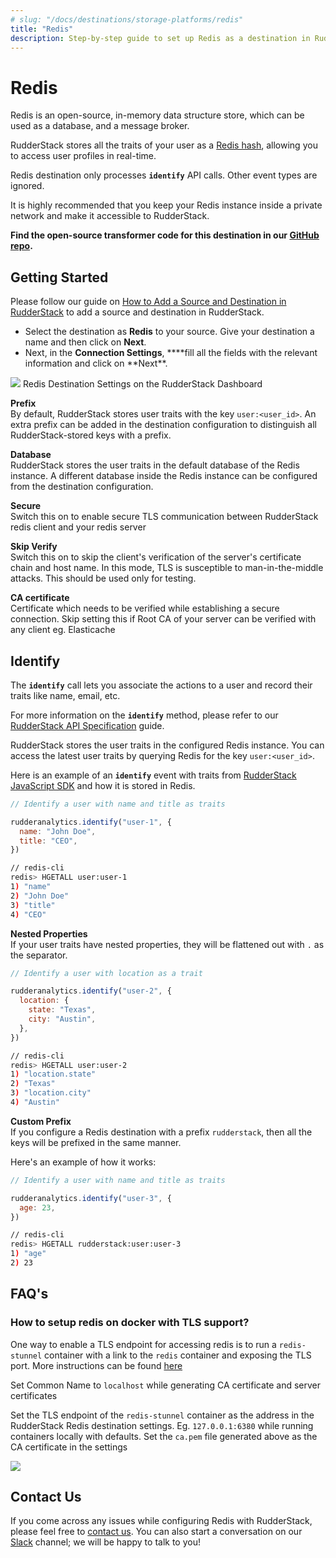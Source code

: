 ```yaml
---
# slug: "/docs/destinations/storage-platforms/redis"
title: "Redis"
description: Step-by-step guide to set up Redis as a destination in RudderStack.
---
```


# Redis

Redis is an open-source, in-memory data structure store, which can be used as a database, and a message broker.

RudderStack stores all the traits of your user as a [Redis hash](https://redis.io/commands/hset), allowing you to access user profiles in real-time.

<div class="infoBlock">

Redis destination only processes **`identify`** API calls. Other event types are ignored.

</div>

<div class="warningBlock">

It is highly recommended that you keep your Redis instance inside a private network and make it accessible to RudderStack.

</div>

<div class="successBlock">

  **Find the open-source transformer code for this destination in our <a href="https://github.com/rudderlabs/rudder-transformer/tree/master/v0/destinations/redis">GitHub repo</a>.**
</div>

## Getting Started

<div class="infoBlock">

Please follow our guide on <a href="https://rudderstack.com/docs/connections/adding-source-and-destination-rudderstack/">How to Add a Source and Destination in RudderStack</a> to add a source and destination in RudderStack.

</div>

- Select the destination as **Redis** to your source. Give your destination a name and then click on **Next**.
- Next, in the **Connection Settings**, \***\*fill all the fields with the relevant information and click on **Next\*\*.

<img src="../../../../images/assets/screenshot-2020-11-02-at-1.51.36-pm.png" />
<span class="imageTitle">Redis Destination Settings on the RudderStack Dashboard</span>

**Prefix**  
By default, RudderStack stores user traits with the key `user:<user_id>`. An extra prefix can be added in the destination configuration to distinguish all RudderStack-stored keys with a prefix.

**Database**  
RudderStack stores the user traits in the default database of the Redis instance. A different database inside the Redis instance can be configured from the destination configuration.

**Secure**  
Switch this on to enable secure TLS communication between RudderStack redis client and your redis server

**Skip Verify**  
Switch this on to skip the client's verification of the server's certificate chain and host name. In this mode, TLS is susceptible to man-in-the-middle attacks. This should be used only for testing.

**CA certificate**  
Certificate which needs to be verified while establishing a secure connection. Skip setting this if Root CA of your server can be verified with any client eg. Elasticache

## Identify

The **`identify`** call lets you associate the actions to a user and record their traits like name, email, etc.

<div class="infoBlock">

For more information on the **`identify`** method, please refer to our <a href="../../rudderstack-api">RudderStack API Specification</a> guide.

</div>

RudderStack stores the user traits in the configured Redis instance. You can access the latest user traits by querying Redis for the key `user:<user_id>`.

Here is an example of an **`identify`** event with traits from [RudderStack JavaScript SDK](https://rudderstack.com/docs/rudderstack-sdk-integration-guides/rudderstack-javascript-sdk) and how it is stored in Redis.

```javascript
// Identify a user with name and title as traits

rudderanalytics.identify("user-1", {
  name: "John Doe",
  title: "CEO",
})
```

```bash
// redis-cli
redis> HGETALL user:user-1
1) "name"
2) "John Doe"
3) "title"
4) "CEO"
```

**Nested Properties**  
If your user traits have nested properties, they will be flattened out with `.` as the separator.

```javascript
// Identify a user with location as a trait

rudderanalytics.identify("user-2", {
  location: {
    state: "Texas",
    city: "Austin",
  },
})
```

```bash
// redis-cli
redis> HGETALL user:user-2
1) "location.state"
2) "Texas"
3) "location.city"
4) "Austin"

```

**Custom Prefix**  
If you configure a Redis destination with a prefix `rudderstack`, then all the keys will be prefixed in the same manner.

Here's an example of how it works:

```javascript
// Identify a user with name and title as traits

rudderanalytics.identify("user-3", {
  age: 23,
})
```

```bash
// redis-cli
redis> HGETALL rudderstack:user:user-3
1) "age"
2) 23

```

## FAQ's

### How to setup redis on docker with TLS support?

One way to enable a TLS endpoint for accessing redis is to run a `redis-stunnel` container with a link to the `redis` container and exposing the TLS port. More instructions can be found [here](https://hub.docker.com/r/runnable/redis-stunnel/)

<div class="infoBlock">

Set Common Name to `localhost` while generating CA certificate and server certificates

</div>

Set the TLS endpoint of the `redis-stunnel` container as the address in the RudderStack Redis destination settings. Eg. `127.0.0.1:6380` while running containers locally with defaults. Set the `ca.pem` file generated above as the CA certificate in the settings

<img src="../../../../images/assets/image (37).png" />

## Contact Us

If you come across any issues while configuring Redis with RudderStack, please feel free to [contact us](mailto:%20docs@rudderstack.com). You can also start a conversation on our [Slack](https://rudderstack.com/join-rudderstack-slack-community) channel; we will be happy to talk to you!
